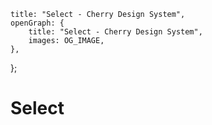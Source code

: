 
	title: "Select - Cherry Design System",
	openGraph: {
		title: "Select - Cherry Design System",
		images: OG_IMAGE,
	},
};

# Select

